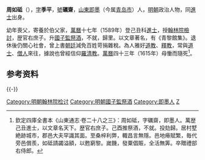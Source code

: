 '''周如砥'''（{{bd|1550年||1615年|catIdx=Z周}}），[[表字|字]]'''季平'''，[[號|號]]'''礪齋'''，[[山東|山東]][[即墨|即墨]]（今属[[青岛市|青岛市]]）人，[[明朝|明朝]]政治人物，同[[進士|進士]]出身。

幼年喪父，寄養於伯父家，[[萬曆|萬曆]]十七年（1589年）登己丑科[[進士|進士]]，授[[翰林院檢討|翰林院檢討]]，歴官右庶子。升[[國子監祭酒|國子監祭酒]]，不就，歸里。以文章著名，有《青黎館集》。退休後仍關心社會，曾上書[[朝廷|朝廷]]減免百姓苛捐雜稅。為人雅好[[道教|道教]]、[[釋教|釋教]]，常與[[道士|道士]]、[[僧人|僧人]]來往，據說也曾經信仰[[羅清教|羅清教]]。[[萬曆|萬曆]]四十三年（1615年）母慟而隨死<ref>欽定四庫全書本《山東通志·卷二十八之三》：周如砥，字礪齋，即墨人。萬歴己丑進士，以文章名天下。歴官右庶子。己酉推祭酒，不就。投劾歸。居村墅絶跡城市，郡邑大夫罕識其面。至桑梓利弊，輙昌言無隱。邑地瘠賦繁，毎代旁邑償羨，如砥請蠲溢額，以甦窮黎。嵗饑，發粟倡賑，全活無筭。卒贈禮部右侍郎。</ref>。

== 参考资料 ==
{{reflist}}

{{-}}
{{明朝人物小作品}}
{{萬曆十七年己丑科殿試金榜}}
{{DEFAULTSORT:Zhao周}}

[[Category:明朝翰林院检讨|Category:明朝翰林院检讨]]
[[Category:明朝國子監祭酒|Category:明朝國子監祭酒]]
[[Category:即墨人|Category:即墨人]]
[[Category:周姓|Z]]
